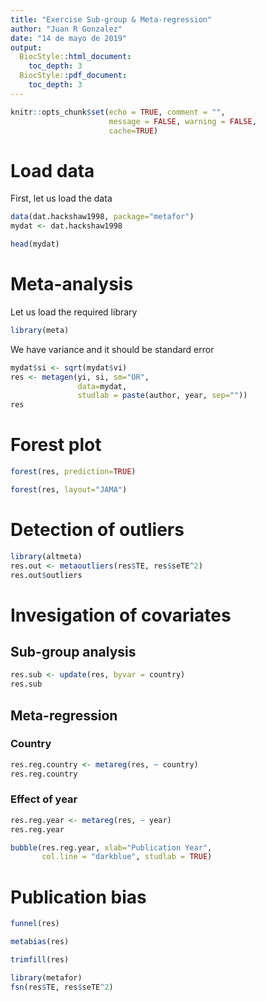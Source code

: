 ```yaml
---
title: "Exercise Sub-group & Meta-regression"
author: "Juan R Gonzalez"
date: "14 de mayo de 2019"
output: 
  BiocStyle::html_document:
    toc_depth: 3
  BiocStyle::pdf_document:
    toc_depth: 3
---
```


```r
knitr::opts_chunk$set(echo = TRUE, comment = "",
                      message = FALSE, warning = FALSE,
                      cache=TRUE)
```

# Load data

First, let us load the data

```r
data(dat.hackshaw1998, package="metafor")
mydat <- dat.hackshaw1998
```

```r
head(mydat)
``` 


# Meta-analysis

Let us load the required library

```r
library(meta)
```

We have variance and it should be standard error

```r
mydat$si <- sqrt(mydat$vi)
res <- metagen(yi, si, sm="OR",
               data=mydat, 
               studlab = paste(author, year, sep=""))
res
```


# Forest plot

```r
forest(res, prediction=TRUE)
```


```r
forest(res, layout="JAMA")
```

# Detection of outliers

```r
library(altmeta)
res.out <- metaoutliers(res$TE, res$seTE^2)
res.out$outliers
```

# Invesigation of covariates

## Sub-group analysis

```r
res.sub <- update(res, byvar = country)
res.sub
```


## Meta-regression

### Country

```r
res.reg.country <- metareg(res, ~ country)
res.reg.country
```

### Effect of year

```r
res.reg.year <- metareg(res, ~ year)
res.reg.year
```

```r
bubble(res.reg.year, xlab="Publication Year",
       col.line = "darkblue", studlab = TRUE)
```


# Publication bias

```r
funnel(res)
```

```r
metabias(res)
```

```r
trimfill(res)
```

```r
library(metafor)
fsn(res$TE, res$seTE^2)
```

